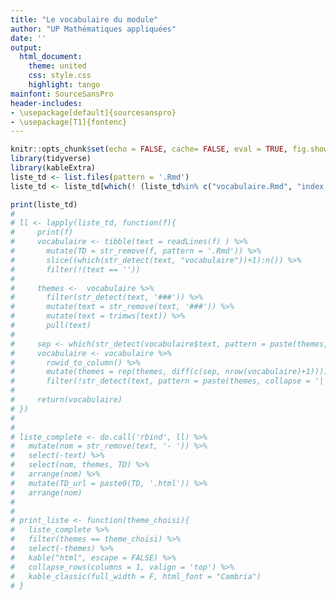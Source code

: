 ```yaml
---
title: "Le vocabulaire du module"
author: "UP Mathématiques appliquées"
date: ''
output:
  html_document:
    theme: united
    css: style.css
    highlight: tango
mainfont: SourceSansPro
header-includes:
- \usepackage[default]{sourcesanspro}
- \usepackage[T1]{fontenc}
---
```



```r
knitr::opts_chunk$set(echo = FALSE, cache= FALSE, eval = TRUE, fig.show='hide', message = FALSE, warning = FALSE, results = 'markup' )
library(tidyverse)
library(kableExtra)
liste_td <- list.files(pattern = '.Rmd')
liste_td <- liste_td[which(! (liste_td%in% c("vocabulaire.Rmd", "index.Rmd")))]

print(liste_td)
# 
# ll <- lapply(liste_td, function(f){
#     print(f)
#     vocabulaire <- tibble(text = readLines(f) ) %>%
#       mutate(TD = str_remove(f, pattern = '.Rmd')) %>%
#       slice((which(str_detect(text, "vocabulaire"))+1):n()) %>%
#       filter(!(text == ''))
# 
#     themes <-  vocabulaire %>%
#       filter(str_detect(text, '###')) %>%
#       mutate(text = str_remove(text, '###')) %>%
#       mutate(text = trimws(text)) %>%
#       pull(text)
# 
#     sep <- which(str_detect(vocabulaire$text, pattern = paste(themes, collapse = '|')))
#     vocabulaire <- vocabulaire %>%
#       rowid_to_column() %>%
#       mutate(themes = rep(themes, diff(c(sep, nrow(vocabulaire)+1)))) %>%
#       filter(!str_detect(text, pattern = paste(themes, collapse = '|') ) )
# 
#     return(vocabulaire)
# })
# 
# 
# liste_complete <- do.call('rbind', ll) %>%
#   mutate(nom = str_remove(text, '- ')) %>%
#   select(-text) %>%
#   select(nom, themes, TD) %>%
#   arrange(nom) %>%
#   mutate(TD_url = paste0(TD, '.html')) %>%
#   arrange(nom)
# 
# 
# print_liste <- function(theme_choisi){
#   liste_complete %>%
#   filter(themes == theme_choisi) %>%
#   select(-themes) %>%
#   kable("html", escape = FALSE) %>%
#   collapse_rows(columns = 1, valign = 'top') %>%
#   kable_classic(full_width = F, html_font = "Cambria")
# }
```

# {.tabset .tabset-fade .tabset-pills}


<!-- ## Le vocabulaire du module -->

<!-- ```{r echo = FALSE, eval = TRUE, results='markup'} -->
<!-- liste_complete <- liste_complete %>% -->
<!--   mutate(TD = cell_spec(TD, "html", link = TD_url)) %>%  -->
<!--   select(-TD_url) -->



<!-- ``` -->


<!-- ### Commandes R -->

<!-- ```{r commandes_R, echo = FALSE, eval = TRUE, results='markup'} -->

<!-- print_liste('Commandes R') -->
<!-- ``` -->




<!-- ### Environnement R -->

<!-- ```{r env_R, echo = FALSE, eval = TRUE, results='markup'} -->
<!-- print_liste('Environnement R') -->
<!-- ``` -->


<!-- ### Statistique -->

<!-- ```{r stat, echo = FALSE, eval = TRUE, results='markup'} -->
<!-- print_liste('Statistique')  -->
<!-- ``` -->

